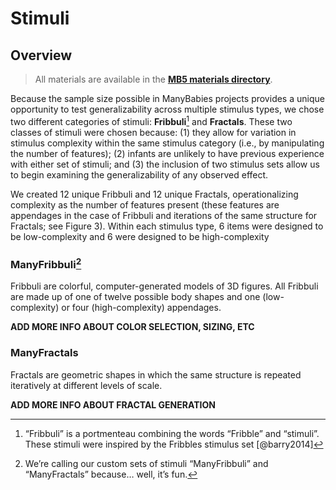 # Stimuli {#stimuli}

## Overview

> All materials are available in the [**MB5 materials directory**](https://drive.google.com/drive/folders/1ces1jzHYVV0Wx29JAtdfGAZx_pDAAh5l?usp=sharing).

Because the sample size possible in ManyBabies projects provides a unique opportunity to test generalizability across multiple stimulus types, we chose two different categories of stimuli: **Fribbuli**[^stimuli-1] and **Fractals**. These two classes of stimuli were chosen because: (1) they allow for variation in stimulus complexity within the same stimulus category (i.e., by manipulating the number of features); (2) infants are unlikely to have previous experience with either set of stimuli; and (3) the inclusion of two stimulus sets allow us to begin examining the generalizability of any observed effect.

[^stimuli-1]: "Fribbuli" is a portmenteau combining the words "Fribble" and "stimuli". These stimuli were inspired by the Fribbles stimulus set [@barry2014]

We created 12 unique Fribbuli and 12 unique Fractals, operationalizing complexity as the number of features present (these features are appendages in the case of Fribbuli and iterations of the same structure for Fractals; see Figure 3). Within each stimulus type, 6 items were designed to be low-complexity and 6 were designed to be high-complexity

### ManyFribbuli[^stimuli-2]

[^stimuli-2]: We're calling our custom sets of stimuli "ManyFribbuli" and "ManyFractals" because... well, it's fun.

Fribbuli are colorful, computer-generated models of 3D figures. All Fribbuli are made up of one of twelve possible body shapes and one (low-complexity) or four (high-complexity) appendages.

**ADD MORE INFO ABOUT COLOR SELECTION, SIZING, ETC**

### ManyFractals

Fractals are geometric shapes in which the same structure is repeated iteratively at different levels of scale.

**ADD MORE INFO ABOUT FRACTAL GENERATION**
